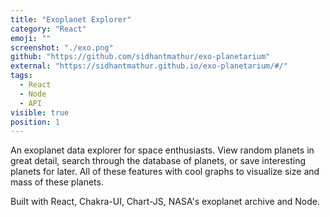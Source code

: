 ```yaml
---
title: "Exoplanet Explorer"
category: "React"
emoji: ""
screenshot: "./exo.png"
github: "https://github.com/sidhantmathur/exo-planetarium"
external: "https://sidhantmathur.github.io/exo-planetarium/#/"
tags:
  - React
  - Node
  - API
visible: true
position: 1
---
```


An exoplanet data explorer for space enthusiasts. View random planets in great detail, search through the database of planets, or save interesting planets for later. All of these features with cool graphs to visualize size and mass of these planets. 

Built with React, Chakra-UI, Chart-JS, NASA's exoplanet archive and Node. 
